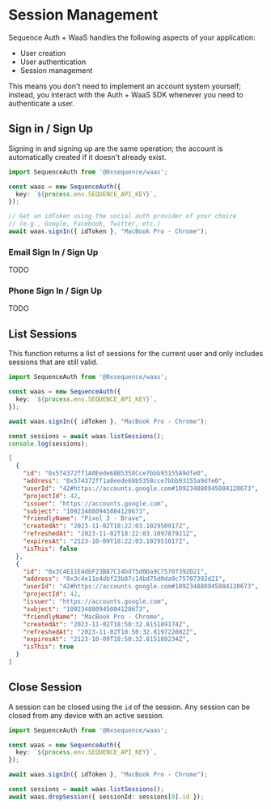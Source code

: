# Session Management

Sequence Auth + WaaS handles the following aspects of your application:

- User creation
- User authentication
- Session management

This means you don't need to implement an account system yourself; instead, you interact with the Auth + WaaS SDK whenever you need to authenticate a user.

## Sign in / Sign Up

Signing in and signing up are the same operation; the account is automatically created if it doesn't already exist.

```ts
import SequenceAuth from '@0xsequence/waas';

const waas = new SequenceAuth({
  key: `${process.env.SEQUENCE_API_KEY}`,
});

// Get an idToken using the social auth provider of your choice
// (e.g., Google, Facebook, Twitter, etc.)
await waas.signIn({ idToken }, "MacBook Pro - Chrome");
```

### Email Sign In / Sign Up

TODO

### Phone Sign In / Sign Up

TODO

## List Sessions

This function returns a list of sessions for the current user and only includes sessions that are still valid.

```ts
import SequenceAuth from '@0xsequence/waas';

const waas = new SequenceAuth({
  key: `${process.env.SEQUENCE_API_KEY}`,
});

await waas.signIn({ idToken }, "MacBook Pro - Chrome");

const sessions = await waas.listSessions();
console.log(sessions);
```

```json
[
  {
    "id": "0x574372ff1A0Eede68B5358Cce7bbb93155A9dfe0",
    "address": "0x574372ff1a0eede68b5358cce7bbb93155a9dfe0",
    "userId": "42#https://accounts.google.com#109234880945084120673",
    "projectId": 42,
    "issuer": "https://accounts.google.com",
    "subject": "109234880945084120673",
    "friendlyName": "Pixel 3 - Brave",
    "createdAt": "2023-11-02T18:22:03.102950917Z",
    "refreshedAt": "2023-11-02T18:22:03.109787921Z",
    "expiresAt": "2123-10-09T18:22:03.102951017Z",
    "isThis": false
  },
  {
    "id": "0x3C4E11E4dbF23B87C14bd75d0Da9C75707392D21",
    "address": "0x3c4e11e4dbf23b87c14bd75d0da9c75707392d21",
    "userId": "42#https://accounts.google.com#109234880945084120673",
    "projectId": 42,
    "issuer": "https://accounts.google.com",
    "subject": "109234880945084120673",
    "friendlyName": "MacBook Pro - Chrome",
    "createdAt": "2023-11-02T18:50:32.815189174Z",
    "refreshedAt": "2023-11-02T18:50:32.819722082Z",
    "expiresAt": "2123-10-09T18:50:32.815189234Z",
    "isThis": true
  }
]
```

## Close Session

A session can be closed using the `id` of the session. Any session can be closed from any device with an active session.

```ts
import SequenceAuth from '@0xsequence/waas';

const waas = new SequenceAuth({
  key: `${process.env.SEQUENCE_API_KEY}`,
});

await waas.signIn({ idToken }, "MacBook Pro - Chrome");

const sessions = await waas.listSessions();
await waas.dropSession({ sessionId: sessions[0].id });
```
